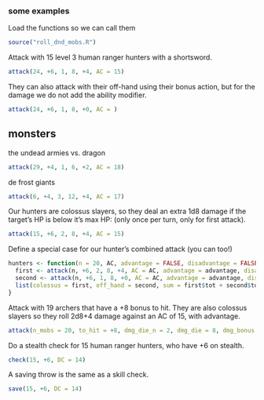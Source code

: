 ### some examples

Load the functions so we can call them
```r
source("roll_dnd_mobs.R")
```

Attack with 15 level 3 human ranger hunters with a shortsword.
```r
attack(24, +6, 1, 8, +4, AC = 15)
```

They can also attack with their off-hand using their bonus action, but for the damage we do not add the ability modifier.
```r
attack(24, +6, 1, 8, +0, AC = )
```

## monsters

the undead armies vs. dragon
```r
attack(29, +4, 1, 6, +2, AC = 18)
```

de frost giants
```r
attack(6, +4, 3, 12, +4, AC = 17)
```

Our hunters are colossus slayers, so they deal an extra 1d8 damage if the target's HP is below it's max HP: (only once per turn, only for first attack).
```r
attack(15, +6, 2, 8, +4, AC = 15)
```

Define a special case for our hunter's combined attack (you can too!)
```r
hunters <- function(n = 20, AC, advantage = FALSE, disadvantage = FALSE) {
  first <- attack(n, +6, 2, 8, +4, AC = AC, advantage = advantage, disadvantage = disadvantage)
  second <- attack(n, +6, 1, 8, +0, AC = AC, advantage = advantage, disadvantage = disadvantage)
  list(colossus = first, off_hand = second, sum = first$tot + second$tot)
}
```

Attack with 19 archers that have a +8 bonus to hit. They are also colossus slayers so they roll 2d8+4 damage against an AC of 15, with advantage.
```r
attack(n_mobs = 20, to_hit = +8, dmg_die_n = 2, dmg_die = 8, dmg_bonus = +4, AC = 15)
```

Do a stealth check for 15 human ranger hunters, who have +6 on stealth.
```r
check(15, +6, DC = 14)
```

A saving throw is the same as a skill check.
```r
save(15, +6, DC = 14)
```
